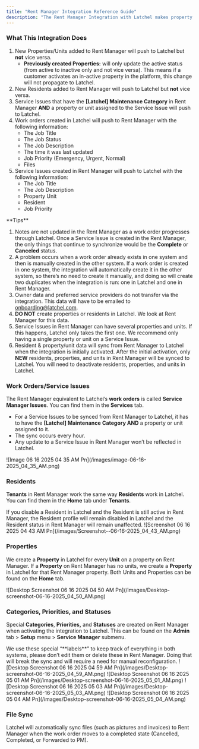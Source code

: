 ```yaml
---
title: "Rent Manager Integration Reference Guide"
description: "The Rent Manager Integration with Latchel makes property maintenance easier by syncing property details, resident information, and work orders between both systems. This guide walks you through how the integration works, what to expect, and how to ensure everything stays in sync—so you can spend less time on manual updates and more time supporting your residents."
---
```


### **What This Integration Does**

1. New Properties/Units added to Rent Manager will push to Latchel but **not** vice versa.
   - **Previously created Properties:**  will only update the active status (from active to inactive only and not vice versa). This means if a customer activates an in-active property in the platform, this change will not propagate to Latchel.
2. New Residents added to Rent Manager will push to Latchel but **not** vice versa.
3. Service Issues that have the **[Latchel] Maintenance Category** in Rent Manager **AND** a property or unit assigned to the Service Issue will push to Latchel.
4. Work orders created in Latchel will push to Rent Manager with the following information:
   - The Job Title
   - The Job Status
   - The Job Description
   - The time it was last updated
   - Job Priority (Emergency, Urgent, Normal)
   - Files
5. Service Issues created in Rent Manager will push to Latchel with the following information:
   - The Job Title
   - The Job Description
   - Property Unit
   - Resident
   - Job Priority

<Tip>
  **Tips**

  1. Notes are not updated in the Rent Manager as a work order progresses through Latchel. Once a Service Issue is created in the Rent Manager, the only things that continue to synchronize would be the **Complete** or **Canceled** status.
  2. A problem occurs when a work order already exists in one system and then is manually created in the other system. If a work order is created in one system, the integration will automatically create it in the other system, so there’s no need to create it manually, and doing so will create two duplicates when the integration is run: one in Latchel and one in Rent Manager.
  3. Owner data and preferred service providers do not transfer via the integration. This data will have to be emailed to [onboarding@latchel.com](mailto:onboarding@latchel.com).
  4. **DO NOT** create properties or residents in Latchel. We look at Rent Manager for this data.
  5. Service Issues in Rent Manager can have several properties and units. If this happens, Latchel only takes the first one. We recommend only having a single property or unit on a Service Issue.
  6. Resident & property/unit data will sync from Rent Manager to Latchel when the integration is initially activated. After the initial activation, only **NEW** residents, properties, and units in Rent Manager will be synced to Latchel. You will need to deactivate residents, properties, and units in Latchel.
</Tip>

### **Work Orders/Service Issues**

The Rent Manager equivalent to Latchel’s **work orders** is called **Service Manager Issues**. You can find them in the **Services** tab.

- For a Service Issues to be synced from Rent Manager to Latchel, it has to have the **[Latchel] Maintenance** **Category AND** a property or unit assigned to it.
- The sync occurs every hour.
- Any update to a Service Issue in Rent Manager won’t be reflected in Latchel.

<Frame>
  ![Image 06 16 2025 04 35 AM Pn](/images/image-06-16-2025_04_35_AM.png)
</Frame>

### **Residents**

**Tenants** in Rent Manager work the same way **Residents** work in Latchel. You can find them in the **Home** tab under **Tenants**.

<Warning>
  If you disable a Resident in Latchel and the Resident is still active in Rent Manager, the Resident profile will remain disabled in Latchel and the Resident status in Rent Manager will remain unaffected.
</Warning>

<Frame>
  ![Screenshot 06 16 2025 04 43 AM Pn](/images/Screenshot--06-16-2025_04_43_AM.png)
</Frame>

### **Properties**

We create a **Property** in Latchel for every **Unit** on a property on Rent Manager. If a **Property** on Rent Manager has no units, we create a **Property** in Latchel for that Rent Manager property. Both Units and Properties can be found on the **Home** tab.

<Frame>
  ![Desktop Screenshot 06 16 2025 04 50 AM Pn](/images/Desktop-screenshot-06-16-2025_04_50_AM.png)
</Frame>

### **Categories, Priorities, and Statuses**

Special **Categories**, **Priorities,** and **Statuses** are created on Rent Manager when activating the integration to Latchel. This can be found on the **Admin** tab \> **Setup** menu \> **Service Manager** submenu.

<Note>
  We use these special “**labels**” to keep track of everything in both systems, please don’t edit them or delete these in Rent Manager. Doing that will break the sync and will require a need for manual reconfiguration.
</Note>

<Frame>
  ![Desktop Screenshot 06 16 2025 04 59 AM Pn](/images/Desktop-screenshot-06-16-2025_04_59_AM.png)
</Frame>

<Frame caption="Issue Categories">
  ![Desktop Screenshot 06 16 2025 05 01 AM Pn](/images/Desktop-screenshot-06-16-2025_05_01_AM.png)
</Frame>

<Frame caption="Priorities">
  ![Desktop Screenshot 06 16 2025 05 03 AM Pn](/images/Desktop-screenshot-06-16-2025_05_03_AM.png)
</Frame>

<Frame caption="Statuses">
  ![Desktop Screenshot 06 16 2025 05 04 AM Pn](/images/Desktop-screenshot-06-16-2025_05_04_AM.png)
</Frame>

### **File Sync**

Latchel will automatically sync files (such as pictures and invoices) to Rent Manager when the work order moves to a completed state (Cancelled, Completed, or Forwarded to PM).